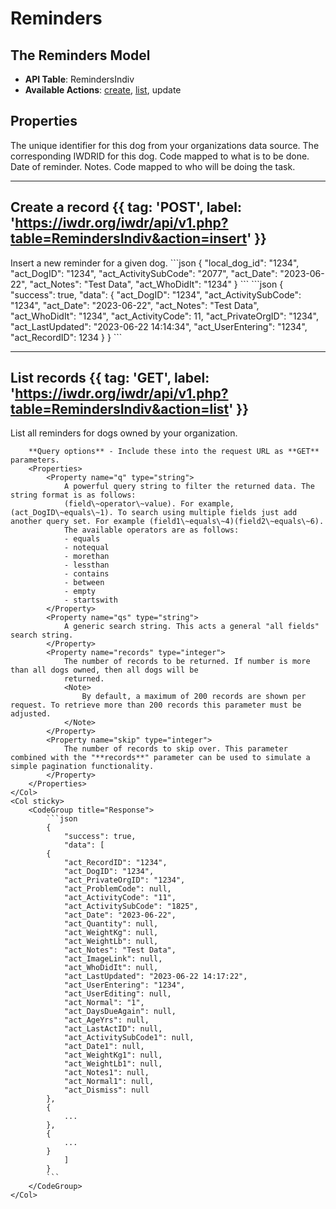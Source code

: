 
# Reminders
<AuthChecker />

## The Reminders Model
- **API Table**: RemindersIndiv
- **Available Actions**: [create](#create-a-record), [list](#list-records), update

## Properties

<Properties>
    <Property name="local_dog_id" type="integer" required>
        The unique identifier for this dog from your organizations data source.
    </Property>
    <Property name="act_DogID" type="integer" required>
        The corresponding IWDRID for this dog.
    </Property>
    <Property name={"act_ActivitySubCode"} type={"integer"} required>
        Code mapped to what is to be done.
        <ActivitySubCodeDataTable />
    </Property>
    <Property name={"act_Date"} type={"datetime"} required>
        Date of reminder.
    </Property>
    <Property name={"act_Notes"} type={"string"}>
        Notes.
    </Property>
    <Property name={"act_WhoDidIt"} type={"integer"}>
        Code mapped to who will be doing the task.
        <WhoDidItDataTable />
    </Property>
</Properties>

---

## Create a record {{ tag: 'POST', label: 'https://iwdr.org/iwdr/api/v1.php?table=RemindersIndiv&action=insert' }}

<Row>
    <Col>
        Insert a new reminder for a given dog.
    </Col>
    <Col sticky>
        <CodeGroup title="Request Body">
            ```json
            {
                "local_dog_id": "1234",
                "act_DogID": "1234",
                "act_ActivitySubCode": "2077",
                "act_Date": "2023-06-22",
                "act_Notes": "Test Data",
                "act_WhoDidIt": "1234"
            }
            ```
        </CodeGroup>
        <CodeGroup title="Response">
            ```json
            {
                "success": true,
                "data": {
                "act_DogID": "1234",
                "act_ActivitySubCode": "1234",
                "act_Date": "2023-06-22",
                "act_Notes": "Test Data",
                "act_WhoDidIt": "1234",
                "act_ActivityCode": 11,
                "act_PrivateOrgID": "1234",
                "act_LastUpdated": "2023-06-22 14:14:34",
                "act_UserEntering": "1234",
                "act_RecordID": 1234
            }
            }
            ```
        </CodeGroup>
    </Col>
</Row>

---

## List records {{ tag: 'GET', label: 'https://iwdr.org/iwdr/api/v1.php?table=RemindersIndiv&action=list' }}

<Row>
    <Col>
        List all reminders for dogs owned by your organization.

        **Query options** - Include these into the request URL as **GET** parameters.
        <Properties>
            <Property name="q" type="string">
                A powerful query string to filter the returned data. The string format is as follows:
                (field\~operator\~value). For example, (act_DogID\~equals\~1). To search using multiple fields just add another query set. For example (field1\~equals\~4)(field2\~equals\~6).
                The available operators are as follows:
                - equals
                - notequal
                - morethan
                - lessthan
                - contains
                - between
                - empty
                - startswith
            </Property>
            <Property name="qs" type="string">
                A generic search string. This acts a general "all fields" search string.
            </Property>
            <Property name="records" type="integer">
                The number of records to be returned. If number is more than all dogs owned, then all dogs will be
                returned.
                <Note>
                    By default, a maximum of 200 records are shown per request. To retrieve more than 200 records this parameter must be adjusted.
                </Note>
            </Property>
            <Property name="skip" type="integer">
                The number of records to skip over. This parameter combined with the "**records**" parameter can be used to simulate a simple pagination functionality.
            </Property>
        </Properties>
    </Col>
    <Col sticky>
        <CodeGroup title="Response">
            ```json
            {
                "success": true,
                "data": [
            {
                "act_RecordID": "1234",
                "act_DogID": "1234",
                "act_PrivateOrgID": "1234",
                "act_ProblemCode": null,
                "act_ActivityCode": "11",
                "act_ActivitySubCode": "1825",
                "act_Date": "2023-06-22",
                "act_Quantity": null,
                "act_WeightKg": null,
                "act_WeightLb": null,
                "act_Notes": "Test Data",
                "act_ImageLink": null,
                "act_WhoDidIt": null,
                "act_LastUpdated": "2023-06-22 14:17:22",
                "act_UserEntering": "1234",
                "act_UserEditing": null,
                "act_Normal": "1",
                "act_DaysDueAgain": null,
                "act_AgeYrs": null,
                "act_LastActID": null,
                "act_ActivitySubCode1": null,
                "act_Date1": null,
                "act_WeightKg1": null,
                "act_WeightLb1": null,
                "act_Notes1": null,
                "act_Normal1": null,
                "act_Dismiss": null
            },
            {
                ...
            },
            {
                ...
            }
                ]
            }
            ```
        </CodeGroup>
    </Col>
</Row>
